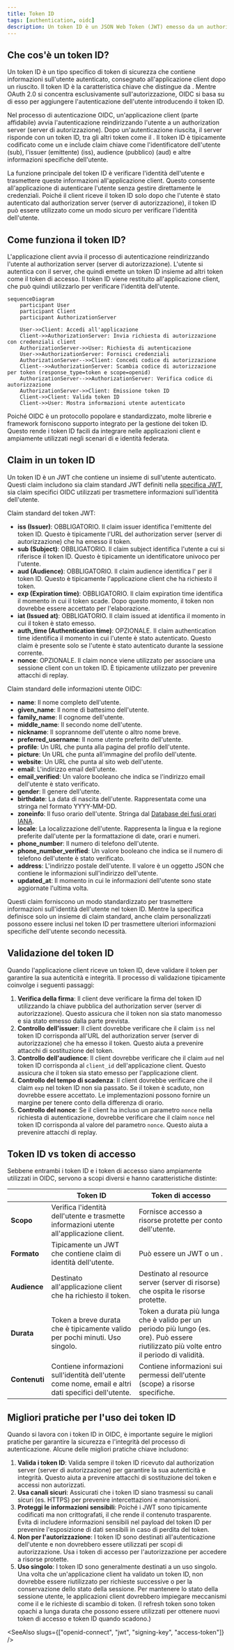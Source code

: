 ```yaml
---
title: Token ID
tags: [authentication, oidc]
description: Un token ID è un JSON Web Token (JWT) emesso da un authorization server (server di autorizzazione) a un'applicazione client. Contiene informazioni sull'utente autenticato, come il suo identificatore univoco e claim (dichiarazioni). Questo token viene utilizzato per verificare l'identità dell'utente e consente all'applicazione client di accedere a risorse protette per conto dell'utente.
---
```


## Che cos'è un token ID?

Un token ID è un tipo specifico di token di sicurezza che contiene informazioni sull'utente autenticato, consegnato all'applicazione client dopo un <Ref slug="authentication" /> riuscito. Il token ID è la caratteristica chiave che distingue <Ref slug="openid-connect" /> da <Ref slug="oauth-2.0" />. Mentre OAuth 2.0 si concentra esclusivamente sull'autorizzazione, OIDC si basa su di esso per aggiungere l'autenticazione dell'utente introducendo il token ID.

Nel processo di autenticazione OIDC, un'applicazione client (parte affidabile) avvia l'autenticazione reindirizzando l'utente a un authorization server (server di autorizzazione). Dopo un'autenticazione riuscita, il server risponde con un token ID, tra gli altri token come il <Ref slug="access-token" />. Il token ID è tipicamente codificato come un <Ref slug="jwt" /> e include claim chiave come l'identificatore dell'utente (sub), l'issuer (emittente) (iss), audience (pubblico) (aud) e altre informazioni specifiche dell'utente.

La funzione principale del token ID è verificare l'identità dell'utente e trasmettere queste informazioni all'applicazione client. Questo consente all'applicazione di autenticare l'utente senza gestire direttamente le credenziali. Poiché il client riceve il token ID solo dopo che l'utente è stato autenticato dal authorization server (server di autorizzazione), il token ID può essere utilizzato come un modo sicuro per verificare l'identità dell'utente.

## Come funziona il token ID?

L'applicazione client avvia il processo di autenticazione reindirizzando l'utente al authorization server (server di autorizzazione). L'utente si autentica con il server, che quindi emette un token ID insieme ad altri token come il token di accesso. Il token ID viene restituito all'applicazione client, che può quindi utilizzarlo per verificare l'identità dell'utente.

```mermaid
sequenceDiagram
    participant User
    participant Client
    participant AuthorizationServer

    User->>Client: Accedi all'applicazione
    Client->>AuthorizationServer: Invia richiesta di autorizzazione con credenziali client
    AuthorizationServer->>User: Richiesta di autenticazione
    User->>AuthorizationServer: Fornisci credenziali
    AuthorizationServer-->>Client: Concedi codice di autorizzazione
    Client-->>AuthorizationServer: Scambia codice di autorizzazione per token (response_type=token e scope=openid)
    AuthorizationServer-->>AuthorizationServer: Verifica codice di autorizzazione
    AuthorizationServer->>Client: Emissione token ID
    Client->>Client: Valida token ID
    Client->>User: Mostra informazioni utente autenticato
```

Poiché OIDC è un protocollo popolare e standardizzato, molte librerie e framework forniscono supporto integrato per la gestione dei token ID. Questo rende i token ID facili da integrare nelle applicazioni client e ampiamente utilizzati negli scenari di <Ref slug="single-sign-on" /> e identità federata.

## Claim in un token ID

Un token ID è un JWT che contiene un insieme di <Ref slug="claim" /> sull'utente autenticato. Questi claim includono sia claim standard JWT definiti nella [specifica JWT](https://datatracker.ietf.org/doc/html/rfc7519#section-4), sia claim specifici OIDC utilizzati per trasmettere informazioni sull'identità dell'utente.

Claim standard del token JWT:

- **iss (Issuer)**: OBBLIGATORIO. Il claim issuer identifica l'emittente del token ID. Questo è tipicamente l'URL del authorization server (server di autorizzazione) che ha emesso il token.
- **sub (Subject)**: OBBLIGATORIO. Il claim subject identifica l'utente a cui si riferisce il token ID. Questo è tipicamente un identificatore univoco per l'utente.
- **aud (Audience)**: OBBLIGATORIO. Il claim audience identifica l'<Ref slug="audience" /> per il token ID. Questo è tipicamente l'applicazione client che ha richiesto il token.
- **exp (Expiration time)**: OBBLIGATORIO. Il claim expiration time identifica il momento in cui il token scade. Dopo questo momento, il token non dovrebbe essere accettato per l'elaborazione.
- **iat (Issued at)**: OBBLIGATORIO. Il claim issued at identifica il momento in cui il token è stato emesso.
- **auth_time (Authentication time)**: OPZIONALE. Il claim authentication time identifica il momento in cui l'utente è stato autenticato. Questo claim è presente solo se l'utente è stato autenticato durante la sessione corrente.
- **nonce**: OPZIONALE. Il claim nonce viene utilizzato per associare una sessione client con un token ID. È tipicamente utilizzato per prevenire attacchi di replay.

Claim standard delle informazioni utente OIDC:

- **name**: Il nome completo dell'utente.
- **given_name**: Il nome di battesimo dell'utente.
- **family_name**: Il cognome dell'utente.
- **middle_name**: Il secondo nome dell'utente.
- **nickname**: Il soprannome dell'utente o altro nome breve.
- **preferred_username**: Il nome utente preferito dell'utente.
- **profile**: Un URL che punta alla pagina del profilo dell'utente.
- **picture**: Un URL che punta all'immagine del profilo dell'utente.
- **website**: Un URL che punta al sito web dell'utente.
- **email**: L'indirizzo email dell'utente.
- **email_verified**: Un valore booleano che indica se l'indirizzo email dell'utente è stato verificato.
- **gender**: Il genere dell'utente.
- **birthdate**: La data di nascita dell'utente. Rappresentata come una stringa nel formato YYYY-MM-DD.
- **zoneinfo**: Il fuso orario dell'utente. Stringa dal [Database dei fusi orari IANA](https://www.iana.org/time-zones).
- **locale**: La localizzazione dell'utente. Rappresenta la lingua e la regione preferite dall'utente per la formattazione di date, orari e numeri.
- **phone_number**: Il numero di telefono dell'utente.
- **phone_number_verified**: Un valore booleano che indica se il numero di telefono dell'utente è stato verificato.
- **address**: L'indirizzo postale dell'utente. Il valore è un oggetto JSON che contiene le informazioni sull'indirizzo dell'utente.
- **updated_at**: Il momento in cui le informazioni dell'utente sono state aggiornate l'ultima volta.

Questi claim forniscono un modo standardizzato per trasmettere informazioni sull'identità dell'utente nel token ID. Mentre la specifica definisce solo un insieme di claim standard, anche claim personalizzati possono essere inclusi nel token ID per trasmettere ulteriori informazioni specifiche dell'utente secondo necessità.

## Validazione del token ID

Quando l'applicazione client riceve un token ID, deve validare il token per garantire la sua autenticità e integrità. Il processo di validazione tipicamente coinvolge i seguenti passaggi:

1. **Verifica della firma**: Il client deve verificare la firma del token ID utilizzando la chiave pubblica del authorization server (server di autorizzazione). Questo assicura che il token non sia stato manomesso e sia stato emesso dalla parte prevista.
2. **Controllo dell'issuer**: Il client dovrebbe verificare che il claim `iss` nel token ID corrisponda all'URL del authorization server (server di autorizzazione) che ha emesso il token. Questo aiuta a prevenire attacchi di sostituzione del token.
3. **Controllo dell'audience**: Il client dovrebbe verificare che il claim `aud` nel token ID corrisponda al `client_id` dell'applicazione client. Questo assicura che il token sia stato emesso per l'applicazione client.
4. **Controllo del tempo di scadenza**: Il client dovrebbe verificare che il claim `exp` nel token ID non sia passato. Se il token è scaduto, non dovrebbe essere accettato. Le implementazioni possono fornire un margine per tenere conto della differenza di orario.
5. **Controllo del nonce**: Se il client ha incluso un parametro `nonce` nella richiesta di autenticazione, dovrebbe verificare che il claim `nonce` nel token ID corrisponda al valore del parametro `nonce`. Questo aiuta a prevenire attacchi di replay.

## Token ID vs token di accesso

Sebbene entrambi i token ID e i token di accesso siano ampiamente utilizzati in OIDC, servono a scopi diversi e hanno caratteristiche distinte:

|              | Token ID                                                                               | Token di accesso                                                                                                             |
| ------------ | -------------------------------------------------------------------------------------- | ---------------------------------------------------------------------------------------------------------------------------- |
| **Scopo**    | Verifica l'identità dell'utente e trasmette informazioni utente all'applicazione client. | Fornisce accesso a risorse protette per conto dell'utente.                                                                   |
| **Formato**  | Tipicamente un JWT che contiene claim di identità dell'utente.                         | Può essere un JWT o un <Ref slug="opaque-token" />.                                                                          |
| **Audience** | Destinato all'applicazione client che ha richiesto il token.                           | Destinato al resource server (server di risorse) che ospita le risorse protette.                                             |
| **Durata**   | Token a breve durata che è tipicamente valido per pochi minuti. Uso singolo.           | Token a durata più lunga che è valido per un periodo più lungo (es. ore). Può essere riutilizzato più volte entro il periodo di validità. |
| **Contenuti**| Contiene informazioni sull'identità dell'utente come nome, email e altri dati specifici dell'utente. | Contiene informazioni sui permessi dell'utente (scope) a risorse specifiche.                                                 |

## Migliori pratiche per l'uso dei token ID

Quando si lavora con i token ID in OIDC, è importante seguire le migliori pratiche per garantire la sicurezza e l'integrità del processo di autenticazione. Alcune delle migliori pratiche chiave includono:

1. **Valida i token ID**: Valida sempre il token ID ricevuto dal authorization server (server di autorizzazione) per garantire la sua autenticità e integrità. Questo aiuta a prevenire attacchi di sostituzione del token e accessi non autorizzati.
2. **Usa canali sicuri**: Assicurati che i token ID siano trasmessi su canali sicuri (es. HTTPS) per prevenire intercettazioni e manomissioni.
3. **Proteggi le informazioni sensibili**: Poiché i JWT sono tipicamente codificati ma non crittografati, il che rende il contenuto trasparente. Evita di includere informazioni sensibili nel payload del token ID per prevenire l'esposizione di dati sensibili in caso di perdita del token.
4. **Non per l'autorizzazione**: I token ID sono destinati all'autenticazione dell'utente e non dovrebbero essere utilizzati per scopi di autorizzazione. Usa i token di accesso per l'autorizzazione per accedere a risorse protette.
5. **Uso singolo**: I token ID sono generalmente destinati a un uso singolo. Una volta che un'applicazione client ha validato un token ID, non dovrebbe essere riutilizzato per richieste successive o per la conservazione dello stato della sessione. Per mantenere lo stato della sessione utente, le applicazioni client dovrebbero impiegare meccanismi come il <Ref slug="refresh-token" /> e le richieste di scambio di token. (I refresh token sono token opachi a lunga durata che possono essere utilizzati per ottenere nuovi token di accesso e token ID quando scadono.)

<SeeAlso slugs={["openid-connect", "jwt", "signing-key", "access-token"]} />